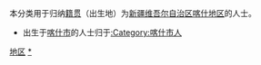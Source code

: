 {{Catnav|頁面分類|各種主題的頁面分類|依中国各省来作的分类|各地中国人|新疆人}}
{{Catnav|頁面分類|人物|各國人物|中国人|各地中国人|新疆人}}

本分类用于归纳[[籍贯|籍贯]]（出生地）为[[新疆维吾尔自治区|新疆维吾尔自治区]][[喀什地区|喀什地区]]的人士。
*出生于[[喀什市|喀什市]]的人士归于[[:Category:喀什市人|:Category:喀什市人]]

[[Category:新疆人|地区]]
[[Category:喀什地區|*]]